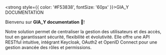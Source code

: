 
<strong style={{ color: '#F53838', fontSize: '60px' }}>GIA_Y DOCUMENTATION</strong>


<TextRotator />

<Cards />

Bienvenu sur <strong>GIA_Y documentation</strong> 🎉! 

Notre solution permet de centraliser la gestion des utilisateurs et des accès, tout en garantissant sécurité, flexibilité et
 évolutivité. Elle offre une API RESTful intuitive, intégrant Keycloak, OAuth2 et OpenID Connect pour une gestion avancée des rôles et permissions.
